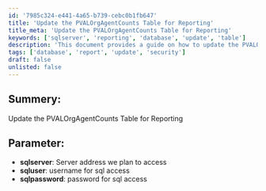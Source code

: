 ```yaml
---
id: '7985c324-e441-4a65-b739-cebc0b1fb647'
title: 'Update the PVALOrgAgentCounts Table for Reporting'
title_meta: 'Update the PVALOrgAgentCounts Table for Reporting'
keywords: ['sqlserver', 'reporting', 'database', 'update', 'table']
description: 'This document provides a guide on how to update the PVALOrgAgentCounts table for reporting purposes. It includes parameters such as server address, username, and password required for SQL access.'
tags: ['database', 'report', 'update', 'security']
draft: false
unlisted: false
---
```

## Summery:

Update the PVALOrgAgentCounts Table for Reporting

## Parameter:

- **sqlserver**: Server address we plan to access  
- **sqluser**: username for sql access  
- **sqlpassword**: password for sql access  












